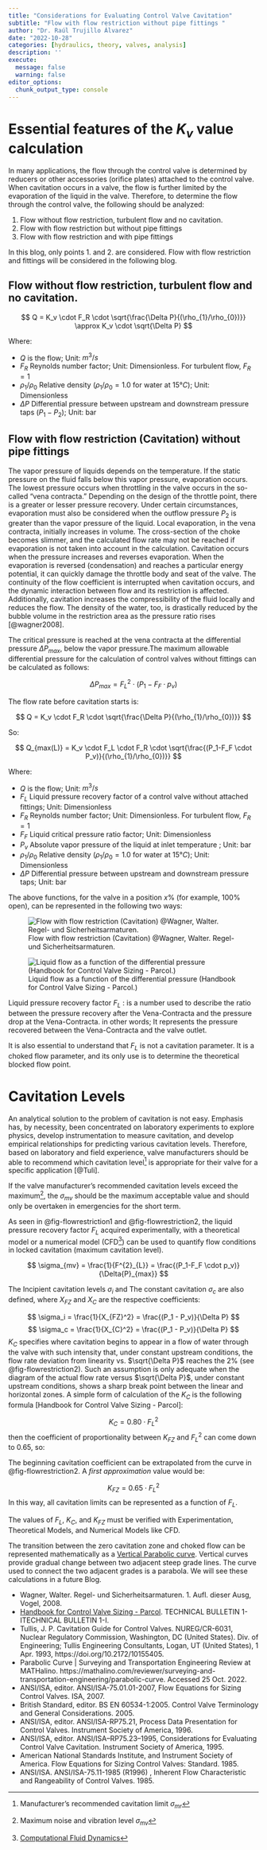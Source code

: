```yaml
---
title: "Considerations for Evaluating Control Valve Cavitation"
subtitle: "Flow with flow restriction without pipe fittings "
author: "Dr. Raúl Trujillo Álvarez"
date: "2022-10-28"
categories: [hydraulics, theory, valves, analysis]
description: ''
execute: 
  message: false
  warning: false
editor_options: 
  chunk_output_type: console
---
```


# Essential features of the $K_v$ value calculation

In many applications, the flow through the control valve is determined by reducers or other accessories (orifice plates) attached to the control valve. When cavitation occurs in a valve, the flow is further limited by the evaporation of the liquid in the valve. Therefore, to determine the flow through the control valve, the following should be analyzed:

1.  Flow without flow restriction, turbulent flow and no cavitation.
2.  Flow with flow restriction but without pipe fittings
3.  Flow with flow restriction and with pipe fittings

In this blog, only points 1. and 2. are considered. Flow with flow restriction and fittings will be considered in the following blog.

## Flow without flow restriction, turbulent flow and no cavitation.

$$
Q = K_v \cdot F_R \cdot \sqrt{\frac{\Delta P}{(\rho_{1}/\rho_{0})}} \approx  K_v \cdot \sqrt{\Delta P}
$$

Where:

-   $Q$ is the flow; Unit: $m^3/s$
-   $F_R$ Reynolds number factor; Unit: Dimensionless. For turbulent flow, $F_R = 1$
-   $\rho_{1}/\rho_{0}$ Relative density ($\rho_{1}/\rho_{0} = 1.0$ for water at $15°C$); Unit: Dimensionless
-   $\Delta P$ Differential pressure between upstream and downstream pressure taps $(P_1-P_2)$; Unit: bar

## Flow with flow restriction (Cavitation) without pipe fittings

The vapor pressure of liquids depends on the temperature. If the static pressure on the fluid falls below this vapor pressure, evaporation occurs. The lowest pressure occurs when throttling in the valve occurs in the so-called "vena contracta." Depending on the design of the throttle point, there is a greater or lesser pressure recovery. Under certain circumstances, evaporation must also be considered when the outflow pressure $P_2$ is greater than the vapor pressure of the liquid. Local evaporation, in the vena contracta, initially increases in volume. The cross-section of the choke becomes slimmer, and the calculated flow rate may not be reached if evaporation is not taken into account in the calculation. Cavitation occurs when the pressure increases and reverses evaporation. When the evaporation is reversed (condensation) and reaches a particular energy potential, it can quickly damage the throttle body and seat of the valve. The continuity of the flow coefficient is interrupted when cavitation occurs, and the dynamic interaction between flow and its restriction is affected. Additionally, cavitation increases the compressibility of the fluid locally and reduces the flow. The density of the water, too, is drastically reduced by the bubble volume in the restriction area as the pressure ratio rises \[\@wagner2008\].

The critical pressure is reached at the vena contracta at the differential pressure $\Delta{P}_{max}$, below the vapor pressure.The maximum allowable differential pressure for the calculation of control valves without fittings can be calculated as follows:

$$
\Delta{P}_{max}=F^{2}_{L} \cdot (P_1-F_F \cdot p_v)
$$

The flow rate before cavitation starts is:

$$
Q = K_v \cdot F_R \cdot \sqrt{\frac{\Delta P}{(\rho_{1}/\rho_{0})}}
$$

So:

$$
Q_{max(L)} = K_v \cdot F_L \cdot F_R \cdot \sqrt{\frac{(P_1-F_F \cdot P_v)}{(\rho_{1}/\rho_{0})}}
$$

Where:

-   $Q$ is the flow; Unit: $m^3/s$
-   $F_L$ Liquid pressure recovery factor of a control valve without attached fittings; Unit: Dimensionless
-   $F_R$ Reynolds number factor; Unit: Dimensionless. For turbulent flow, $F_R = 1$
-   $F_F$ Liquid critical pressure ratio factor; Unit: Dimensionless
-   $P_v$ Absolute vapor pressure of the liquid at inlet temperature ; Unit: bar
-   $\rho_{1}/\rho_{0}$ Relative density ($\rho_{1}/\rho_{0} = 1.0$ for water at $15°C$); Unit: Dimensionless
-   $\Delta P$ Differential pressure between upstream and downstream pressure taps; Unit: bar

The above functions, for the valve in a position $x\%$ (for example, $100\%$ open), can be represented in the following two ways:

![Flow with flow restriction (Cavitation) @Wagner, Walter. Regel- und Sicherheitsarmaturen.](Flow_with_restriction_01.png){#fig-flowrestriction1}

![Liquid flow as a function of the differential pressure (Handbook for Control Valve Sizing - Parcol.)](Flow_with_restriction_02.png){#fig-flowrestriction2}

::: callout-note
Liquid pressure recovery factor $F_L$ : is a number used to describe the ratio between the pressure recovery after the Vena-Contracta and the pressure drop at the Vena-Contracta. in other words; It represents the pressure recovered between the Vena-Contracta and the valve outlet.

It is also essential to understand that $F_L$ is not a cavitation parameter. It is a choked flow parameter, and its only use is to determine the theoretical blocked flow point.
:::

# Cavitation Levels

An analytical solution to the problem of cavitation is not easy. Emphasis has, by necessity, been concentrated on laboratory experiments to explore physics, develop instrumentation to measure cavitation, and develop empirical relationships for predicting various cavitation levels. Therefore, based on laboratory and field experience, valve manufacturers should be able to recommend which cavitation level[^1] is appropriate for their valve for a specific application [@Tuli].

[^1]: Manufacturer's recommended cavitation limit $\sigma_{mr}$

If the valve manufacturer's recommended cavitation levels exceed the maximum[^2], the $\sigma_{mv}$ should be the maximum acceptable value and should only be overtaken in emergencies for the short term.

[^2]: Maximum noise and vibration level $\sigma_{mv}$

As seen in @fig-flowrestriction1 and @fig-flowrestriction2, the liquid pressure recovery factor $F_L$ acquired experimentally, with a theoretical model or a numerical model (CFD[^3]) can be used to quantify flow conditions in locked cavitation (maximum cavitation level).

[^3]: [Computational Fluid Dynamics](https://en.wikipedia.org/wiki/Computational_fluid_dynamics)

$$
\sigma_{mv} = \frac{1}{F^{2}_{L}} = \frac{(P_1-F_F \cdot p_v)}{\Delta{P}_{max}}
$$

The Incipient cavitation levels $\sigma_{i}$ and The constant cavitation $\sigma_{c}$ are also defined, where $X_{FZ}$ and $X_{C}$ are the respective coefficients:

$$
\sigma_i =  \frac{1}{X_{FZ}^2} = \frac{(P_1 - P_v)}{\Delta P} 
$$ $$
\sigma_c = \frac{1}{X_{C}^2} = \frac{(P_1 - P_v)}{\Delta P} 
$$ $K_C$ specifies where cavitation begins to appear in a flow of water through the valve with such intensity that, under constant upstream conditions, the flow rate deviation from linearity vs. $\sqrt{\Delta P}$ reaches the $2\%$ (see @fig-flowrestriction2). Such an assumption is only adequate when the diagram of the actual flow rate versus $\sqrt{\Delta P}$, under constant upstream conditions, shows a sharp break point between the linear and horizontal zones. A simple form of calculation of the $K_C$ is the following formula \[Handbook for Control Valve Sizing - Parcol\]:

$$
K_C = 0.80 \cdot F_L^2
$$ then the coefficient of proportionality between $K_{FZ}$ and $F_L^2$ can come down to $0.65$, so:

The beginning cavitation coefficient can be extrapolated from the curve in @fig-flowrestriction2. A *first approximation* value would be:

$$
K_{FZ} = 0.65 \cdot F_L^2
$$ In this way, all cavitation limits can be represented as a function of $F_L$.

::: callout-important
The values of $F_L$, $K_C$, and $K_{FZ}$ must be verified with Experimentation, Theoretical Models, and Numerical Models like CFD.
:::

::: callout-note
The transition between the zero cavitation zone and choked flow can be represented mathematically as a [Vertical Parabolic curve](https://mathalino.com/reviewer/surveying-and-transportation-engineering/parabolic-curve#:~:text=Vertical%20Parabolic%20Curve&text=which%20is%20interpreted%20as%20rate,rate%20of%20change%20of%20slope.&text=L%20%3D%20length%20of%20parabolic%20curve,corresponds%20to%20the%20plan%20distance.). Vertical curves provide gradual change between two adjacent steep grade lines. The curve used to connect the two adjacent grades is a parabola. We will see these calculations in a future Blog.
:::

::: {#refs}
-   Wagner, Walter. Regel- und Sicherheitsarmaturen. 1. Aufl. dieser Ausg, Vogel, 2008.
-   [Handbook for Control Valve Sizing - Parcol](https://www.parcol.com/docs/ACA0101_gb.pdf). TECHNICAL BULLETIN 1-ITECHNICAL BULLETIN 1-I.
-   Tullis, J. P. Cavitation Guide for Control Valves. NUREG/CR-6031, Nuclear Regulatory Commission, Washington, DC (United States). Div. of Engineering; Tullis Engineering Consultants, Logan, UT (United States), 1 Apr. 1993, https://doi.org/10.2172/10155405.
- Parabolic Curve | Surveying and Transportation Engineering Review at MATHalino. https://mathalino.com/reviewer/surveying-and-transportation-engineering/parabolic-curve. Accessed 25 Oct. 2022.
-   ANSI/ISA, editor. ANSI/ISA-75.01.01-2007, Flow Equations for Sizing Control Valves. ISA, 2007.
-   British Standard, editor. BS EN 60534-1:2005. Control Valve Terminology and General Considerations. 2005.
-   ANSI/ISA, editor. ANSI/ISA-RP75.21, Process Data Presentation for Control Valves. Instrument Society of America, 1996.
-   ANSI/ISA, editor. ANSI/ISA--RP75.23--1995, Considerations for Evaluating Control Valve Cavitation. Instrument Society of America, 1995.
-   American National Standards Institute, and Instrument Society of America. Flow Equations for Sizing Control Valves: Standard. 1985.
-   ANSI/ISA. ANSI/ISA-75.11-1985 (R1996) , Inherent Flow Characteristic and Rangeability of Control Valves. 1985.
:::

